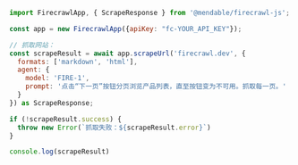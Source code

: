 ```js Node（Node.js）
import FirecrawlApp, { ScrapeResponse } from '@mendable/firecrawl-js';

const app = new FirecrawlApp({apiKey: "fc-YOUR_API_KEY"});

// 抓取网站：
const scrapeResult = await app.scrapeUrl('firecrawl.dev', {
  formats: ['markdown', 'html'],
  agent: {
    model: 'FIRE-1',
    prompt: '点击“下一页”按钮分页浏览产品列表，直至按钮变为不可用。抓取每一页。'
  }  
}) as ScrapeResponse;

if (!scrapeResult.success) {
  throw new Error(`抓取失败：${scrapeResult.error}`)
}

console.log(scrapeResult)
```
